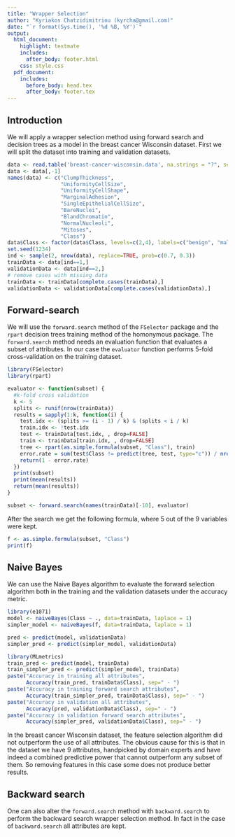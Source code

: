 ```yaml
---
title: "Wrapper Selection"
author: "Kyriakos Chatzidimitriou (kyrcha@gmail.com)"
date: "`r format(Sys.time(), '%d %B, %Y')`"
output: 
  html_document:
    highlight: textmate
    includes:
      after_body: footer.html
    css: style.css
  pdf_document:
    includes:
      before_body: head.tex
      after_body: footer.tex
---
```


## Introduction

We will apply a wrapper selection method using forward search and decision trees as a model in the breast cancer Wisconsin dataset. First we will split the dataset into training and validation datasets.

```r
data <- read.table('breast-cancer-wisconsin.data', na.strings = "?", sep=",")
data <- data[,-1]
names(data) <- c("ClumpThickness", 
                 "UniformityCellSize", 
                 "UniformityCellShape", 
                 "MarginalAdhesion",
                 "SingleEpithelialCellSize",
                 "BareNuclei",
                 "BlandChromatin",
                 "NormalNucleoli",
                 "Mitoses",
                 "Class")
data$Class <- factor(data$Class, levels=c(2,4), labels=c("benign", "malignant"))
set.seed(1234)
ind <- sample(2, nrow(data), replace=TRUE, prob=c(0.7, 0.3))
trainData <- data[ind==1,]
validationData <- data[ind==2,]
# remove cases with missing data
trainData <- trainData[complete.cases(trainData),]
validationData <- validationData[complete.cases(validationData),]
```

## Forward-search

We will use the `forward.search` method of the `FSelector` package and the `rpart` decision trees training method of the homonymous package. The `forward.search` method needs an evaluation function that evaluates a subset of attributes. In our case the `evaluator` function performs 5-fold cross-validation on the training dataset.

```r
library(FSelector)
library(rpart)

evaluator <- function(subset) {
  #k-fold cross validation
  k <- 5
  splits <- runif(nrow(trainData))
  results = sapply(1:k, function(i) {
    test.idx <- (splits >= (i - 1) / k) & (splits < i / k)
    train.idx <- !test.idx
    test <- trainData[test.idx, , drop=FALSE]
    train <- trainData[train.idx, , drop=FALSE]
    tree <- rpart(as.simple.formula(subset, "Class"), train)
    error.rate = sum(test$Class != predict(tree, test, type="c")) / nrow(test)
    return(1 - error.rate)
  })
  print(subset)
  print(mean(results))
  return(mean(results))
}

subset <- forward.search(names(trainData)[-10], evaluator)
```

After the search we get the following formula, where 5 out of the 9 variables were kept.

```r
f <- as.simple.formula(subset, "Class")
print(f)
```

## Naive Bayes

We can use the Naive Bayes algorithm to evaluate the forward selection algorithm both in the training and the validation datasets under the accuracy metric.

```r
library(e1071)
model <- naiveBayes(Class ~ ., data=trainData, laplace = 1)
simpler_model <- naiveBayes(f, data=trainData, laplace = 1)

pred <- predict(model, validationData)
simpler_pred <- predict(simpler_model, validationData)

library(MLmetrics)
train_pred <- predict(model, trainData)
train_simpler_pred <- predict(simpler_model, trainData)
paste("Accuracy in training all attributes", 
      Accuracy(train_pred, trainData$Class), sep=" - ")
paste("Accuracy in training forward search attributes", 
      Accuracy(train_simpler_pred, trainData$Class), sep=" - ")
paste("Accuracy in validation all attributes", 
      Accuracy(pred, validationData$Class), sep=" - ")
paste("Accuracy in validation forward search attributes", 
      Accuracy(simpler_pred, validationData$Class), sep=" - ")
```
In the breast cancer Wisconsin dataset, the feature selection algorithm did not outperform the use of all attributes. The obvious cause for this is that in the dataset we have 9 attributes, handpicked by domain experts and have indeed a combined predictive power that cannot outperform any subset of them. So removing features in this case some does not produce better results.

## Backward search

One can also alter the `forward.search` method with `backward.search` to perform the backward search wrapper selection method. In fact in the case of `backward.search` all attributes are kept.
